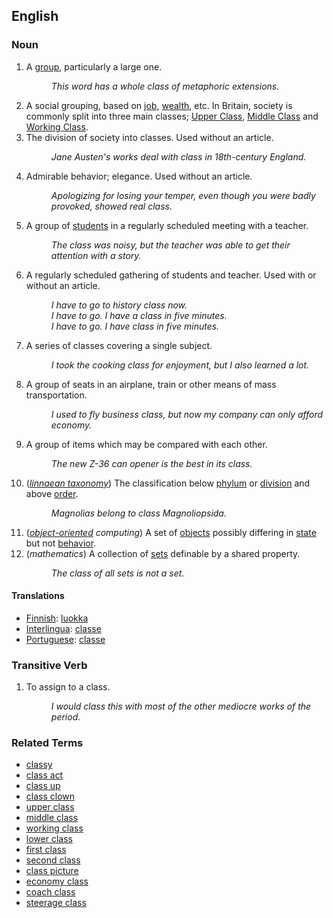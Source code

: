 == English ==

===Noun===

#A [[group]], particularly a large one.
#: ''This word has a whole class of metaphoric extensions.''
#A social grouping, based on [[job]], [[wealth]], etc. In Britain, society is commonly split into three main classes; [[Upper Class]], [[Middle Class]] and [[Working Class]].
# The division of society into classes.  Used without an article.
#: ''Jane Austen's works deal with class in 18th-century England.''
# Admirable behavior; elegance.  Used without an article.
#: ''Apologizing for losing your temper, even though you were badly provoked, showed real class.''
#A group of [[student]]s in a regularly scheduled meeting with a teacher.
#: ''The class was noisy, but the teacher was able to get their attention with a story.''
#A regularly scheduled gathering of students and teacher.  Used with or without an article.
#: ''I have to go to history class now.''
#: ''I have to go.  I have a class in five minutes.''
#: ''I have to go.  I have class in five minutes.''
#A series of classes covering a single subject.
#: ''I took the cooking class for enjoyment, but I also learned a lot.''
#A group of seats in an airplane, train or other means of mass transportation.
#:''I used to fly business class, but now my company can only afford economy.''
#A group of items which may be compared with each other.
#: ''The new Z-36 can opener is the best in its class.''
# (''[[linnaean taxonomy]]'') The classification below [[phylum]] or [[division]] and above [[order]].
#: ''Magnolias belong to class Magnoliopsida.''
# (''[[object-oriented]] computing'') A set of [[object]]s possibly differing in [[state]] but not [[behavior]].
# (''mathematics'') A collection of [[set]]s definable by a shared property.
#: ''The class of all sets is not a set.''

==== Translations ====
*[[Finnish]]: [[luokka]]
*[[Interlingua]]: [[classe]]
*[[Portuguese]]: [[classe]]

=== Transitive Verb ===

# To assign to a class.
#: ''I would class this with most of the other mediocre works of the period.''

=== Related Terms ===

*[[classy]]
*[[class act]]
*[[class up]]
*[[class clown]]
*[[upper class]]
*[[middle class]]
*[[working class]]
*[[lower class]]
*[[first class]]
*[[second class]]
*[[class picture]]
*[[economy class]]
*[[coach class]]
*[[steerage class]]